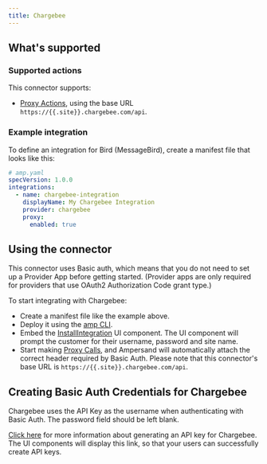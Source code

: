 ```yaml
---
title: Chargebee
---
```

## What's supported

### Supported actions

This connector supports:
- [Proxy Actions](/proxy-actions), using the base URL `https://{{.site}}.chargebee.com/api`.

### Example integration

To define an integration for Bird (MessageBird), create a manifest file that looks like this:

```YAML
# amp.yaml
specVersion: 1.0.0
integrations:
  - name: chargebee-integration
    displayName: My Chargebee Integration
    provider: chargebee
    proxy:
      enabled: true
```

## Using the connector

This connector uses Basic auth, which means that you do not need to set up a Provider App before getting started. (Provider apps are only required for providers that use OAuth2 Authorization Code grant type.)

To start integrating with Chargebee:
- Create a manifest file like the example above.
- Deploy it using the [amp CLI](/cli/overview).
- Embed the [InstallIntegration](/embeddable-ui-components#install-integration) UI component. The UI component will prompt the customer for their username, password and site name.
- Start making [Proxy Calls](/proxy-actions), and Ampersand will automatically attach the correct header required by Basic Auth. Please note that this connector's base URL is `https://{{.site}}.chargebee.com/api`.

## Creating Basic Auth Credentials for Chargebee

Chargebee uses the API Key as the username when authenticating with Basic Auth. The password field should be left blank.

[Click here](https://www.chargebee.com/docs/billing/2.0/site-configuration/api_keys) for more information about generating an API key for Chargebee. The UI components will display this link, so that your users can successfully create API keys.
